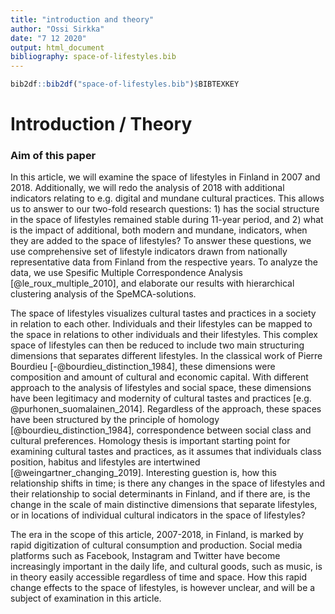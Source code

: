 ```yaml
---
title: "introduction and theory"
author: "Ossi Sirkka"
date: "7 12 2020"
output: html_document
bibliography: space-of-lifestyles.bib
---
```


```r
bib2df::bib2df("space-of-lifestyles.bib")$BIBTEXKEY
```

# Introduction / Theory

### Aim of this paper

In this article, we will examine the space of lifestyles in Finland in 2007 and 2018. Additionally, we will redo the analysis of 2018 with additional indicators relating to e.g. digital and mundane cultural practices. This allows us to answer to our two-fold research questions: 1) has the social structure in the space of lifestyles remained stable during 11-year period, and 2) what is the impact of additional, both modern and mundane, indicators, when they are added to the space of lifestyles? To answer these questions, we use comprehensive set of lifestyle indicators drawn from nationally representative data from Finland from the respective years. To analyze the data, we use Spesific Multiple Correspondence Analysis [@le_roux_multiple_2010], and elaborate our results with hierarchical clustering analysis of the SpeMCA-solutions.

The space of lifestyles visualizes cultural tastes and practices in a society in relation to each other. Individuals and their lifestyles can be mapped to the space in relations to other individuals and their lifestyles. This complex space of lifestyles can then be reduced to include two main structuring dimensions that separates different lifestyles. In the classical work of Pierre Bourdieu [-@bourdieu_distinction_1984], these dimensions were composition and amount of cultural and economic capital. With different approach to the analysis of lifestyles and social space, these dimensions have been legitimacy and modernity of cultural tastes and practices [e.g. @purhonen_suomalainen_2014]. Regardless of the approach, these spaces have been structured by the principle of homology [@bourdieu_distinction_1984], correspondence between social class and cultural preferences. Homology thesis is important starting point for examining cultural tastes and practices, as it assumes that individuals class position, habitus and lifestyles are intertwined [@weingartner_changing_2019]. Interesting guestion is, how this relationship shifts in time; is there any changes in the space of lifestyles and their relationship to social determinants in Finland, and if there are, is the change in the scale of main distinctive dimensions that separate lifestyles, or in locations of individual cultural indicators in the space of lifestyles? 

The era in the scope of this article, 2007-2018, in Finland, is marked by rapid digitization of cultural consumption and production. Social media platforms such as Facebook, Instagram and Twitter have become increasingly important in the daily life, and cultural goods, such as music, is in theory easily accessible regardless of time and space. How this rapid change effects to the space of lifestyles, is however unclear, and will be a subject of examination in this article.   




